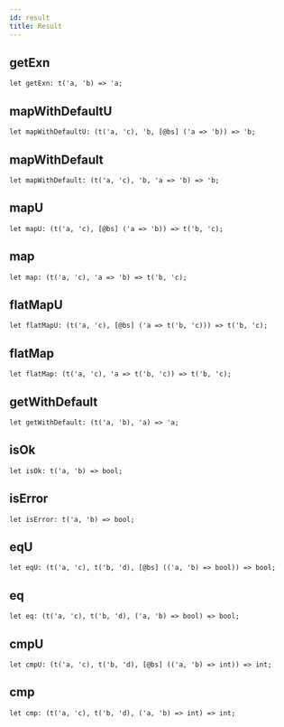 ```yaml
---
id: result
title: Result
---
```


## getExn

```
let getExn: t('a, 'b) => 'a;
```

## mapWithDefaultU

```
let mapWithDefaultU: (t('a, 'c), 'b, [@bs] ('a => 'b)) => 'b;
```

## mapWithDefault

```
let mapWithDefault: (t('a, 'c), 'b, 'a => 'b) => 'b;
```

## mapU

```
let mapU: (t('a, 'c), [@bs] ('a => 'b)) => t('b, 'c);
```

## map

```
let map: (t('a, 'c), 'a => 'b) => t('b, 'c);
```

## flatMapU

```
let flatMapU: (t('a, 'c), [@bs] ('a => t('b, 'c))) => t('b, 'c);
```

## flatMap

```
let flatMap: (t('a, 'c), 'a => t('b, 'c)) => t('b, 'c);
```

## getWithDefault

```
let getWithDefault: (t('a, 'b), 'a) => 'a;
```

## isOk

```
let isOk: t('a, 'b) => bool;
```

## isError

```
let isError: t('a, 'b) => bool;
```

## eqU

```
let eqU: (t('a, 'c), t('b, 'd), [@bs] (('a, 'b) => bool)) => bool;
```

## eq

```
let eq: (t('a, 'c), t('b, 'd), ('a, 'b) => bool) => bool;
```

## cmpU

```
let cmpU: (t('a, 'c), t('b, 'd), [@bs] (('a, 'b) => int)) => int;
```

## cmp

```
let cmp: (t('a, 'c), t('b, 'd), ('a, 'b) => int) => int;
```
